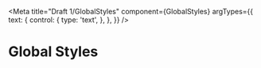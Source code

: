 
<Meta
  title="Draft 1/GlobalStyles"
  component={GlobalStyles}
  argTypes={{
    text: {
      control: {
        type: 'text',
      },
    },
  }}
/>

# Global Styles

